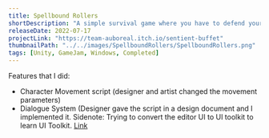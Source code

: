 ```yaml
---
title: Spellbound Rollers
shortDescription: "A simple survival game where you have to defend yourself against living dice with your own through utilizing several special powers: Fire, poison, ice etc... Collect the chips, gain XP and unlock more powers!"
releaseDate: 2022-07-17
projectLink: "https://team-auboreal.itch.io/sentient-buffet"
thumbnailPath: "../../images/SpellboundRollers/SpellboundRollers.png"
tags: [Unity, GameJam, Windows, Completed]
---
```


Features that I did:
- Character Movement script (designer and artist changed the movement parameters)
- Dialogue System (Designer gave the script in a design document and I implemented it. Sidenote: Trying to convert the editor UI to UI toolkit to learn UI Toolkit. [Link](https://github.com/GnoxNahte/DialogueSystem)
